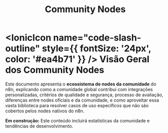 ﻿---
sidebar_position: 3
title: Community Nodes
description: Nodes da comunidade e desenvolvimento customizado
keywords: [n8n, community nodes, custom, desenvolvimento, npm]
---

# <IonicIcon name="code-slash-outline" style={{ fontSize: '24px', color: '#ea4b71' }} /> Visão Geral dos Community Nodes

Este documento apresenta o **ecossistema de nodes da comunidade** do n8n, explicando como a comunidade global contribui com integrações personalizadas, critérios de qualidade e segurança, processo de avaliação, diferenças entre nodes oficiais e da comunidade, e como aproveitar essa vasta biblioteca para resolver casos de uso específicos que não são cobertos pelos nodes nativos do n8n.

**Em construção:** Este conteúdo incluirá estatísticas da comunidade e tendências de desenvolvimento.

